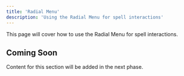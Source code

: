 ```yaml
---
title: 'Radial Menu'
description: 'Using the Radial Menu for spell interactions'
---
```


This page will cover how to use the Radial Menu for spell interactions.

## Coming Soon

Content for this section will be added in the next phase.
